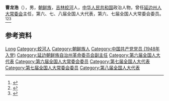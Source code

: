 '''曹龙浩'''（{{bd|1928年|4月|2012年|12月6日}}），男，[[朝鲜族|朝鲜族]]，[[吉林|吉林]][[蛟河县|蛟河]]人，[[中华人民共和国|中华人民共和国]]政治人物，曾任[[延边州人大常委会|延边州人大常委会]]主任，第六、七、八届全国人大代表，第六、七届全国人大常委会委员。<ref>{{Cite book|title=中华人民共和国职官志|author=何虎生, 李耀东, 向常福主编|publisher=中国社会出版社|year=2003|isbn=9787800883934|location=北京|pages=}}</ref><ref>{{Cite book|title=全国人大常务委员会名录|author=尹中卿主编|publisher=解放军出版社|year=1995|isbn=7506527170|location=北京|pages=}}</ref><ref>{{Cite web|title=曹龙浩同志逝世|url=http://cpc.people.com.cn/n/2012/1223/c87393-19985113.html|accessdate=2021-01-20|work=吉林日报|archive-date=2021-01-29|archive-url=https://web.archive.org/web/20210129053245/http://cpc.people.com.cn/n/2012/1223/c87393-19985113.html|dead-url=no}}</ref>

== 参考资料 ==
{{reflist}}

{{Authority control}}
{{DEFAULTSORT:Cao曹}}
[[Category:曹姓|Long]]
[[Category:蛟河人|Category:蛟河人]]
[[Category:朝鲜族人|Category:朝鲜族人]]
[[Category:中国共产党党员_(1948年入党)|Category:中国共产党党员 (1948年入党)]]
[[Category:延边朝鲜族自治州革命委员会副主任|Category:延边朝鲜族自治州革命委员会副主任]]
[[Category:第六届全国人大代表|Category:第六届全国人大代表]]
[[Category:第六届全国人大常委会委员|Category:第六届全国人大常委会委员]]
[[Category:第七届全国人大代表|Category:第七届全国人大代表]]
[[Category:第七届全国人大常委会委员|Category:第七届全国人大常委会委员]]
[[Category:第八届全国人大代表|Category:第八届全国人大代表]]


{{中国人物小作品}}